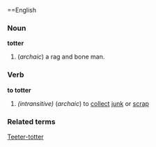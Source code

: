 ==English
===Noun===
'''totter'''
#(''archaic'') a rag and bone man.
===Verb===
'''to totter'''
#''(intransitive)'' (''archaic'') to [[collect]] [[junk]] or [[scrap]]

===Related terms===
[[Teeter-totter]]